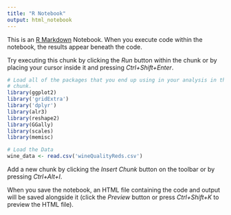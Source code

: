 ```yaml
---
title: "R Notebook"
output: html_notebook
---
```


This is an [R Markdown](http://rmarkdown.rstudio.com) Notebook. When you execute code within the notebook, the results appear beneath the code. 

Try executing this chunk by clicking the *Run* button within the chunk or by placing your cursor inside it and pressing *Ctrl+Shift+Enter*. 

```r
# Load all of the packages that you end up using in your analysis in this code
# chunk.
library(ggplot2)
library('gridExtra')
library('dplyr')
library(alr3)
library(reshape2)
library(GGally)
library(scales)
library(memisc)

# Load the Data
wine_data <- read.csv('wineQualityReds.csv')
```

Add a new chunk by clicking the *Insert Chunk* button on the toolbar or by pressing *Ctrl+Alt+I*.

When you save the notebook, an HTML file containing the code and output will be saved alongside it (click the *Preview* button or press *Ctrl+Shift+K* to preview the HTML file).

